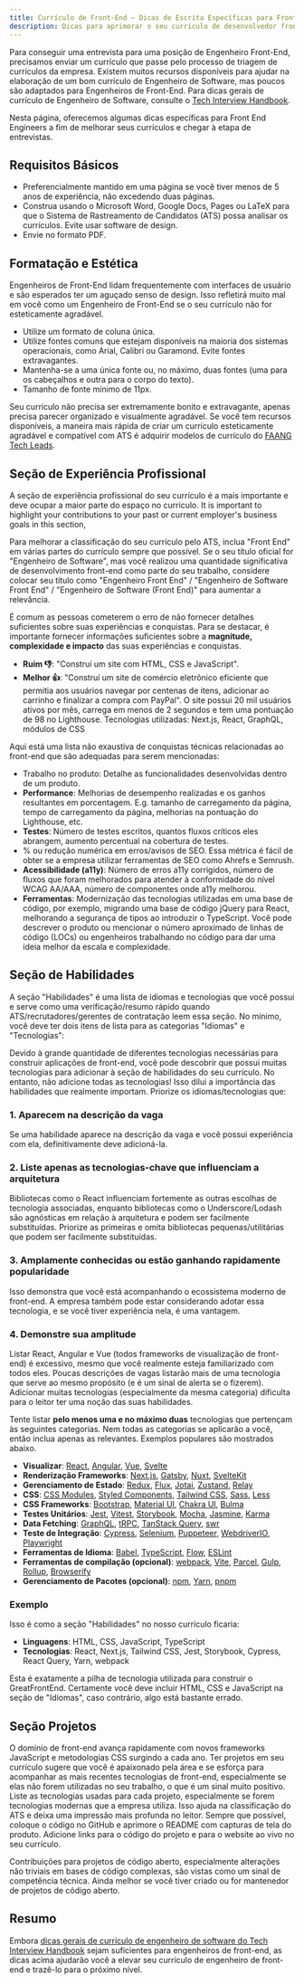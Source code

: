 ```yaml
---
title: Currículo de Front-End — Dicas de Escrita Específicas para Front-End, com Exemplos
description: Dicas para aprimorar o seu currículo de desenvolvedor front-end / desenvolvedor web para conseguir a entrevista de emprego na área de front-end.
---
```


Para conseguir uma entrevista para uma posição de Engenheiro Front-End, precisamos enviar um currículo que passe pelo processo de triagem de currículos da empresa. Existem muitos recursos disponíveis para ajudar na elaboração de um bom currículo de Engenheiro de Software, mas poucos são adaptados para Engenheiros de Front-End. Para dicas gerais de currículo de Engenheiro de Software, consulte o [Tech Interview Handbook](https://www.techinterviewhandbook.org/resume/).

Nesta página, oferecemos algumas dicas específicas para Front End Engineers a fim de melhorar seus currículos e chegar à etapa de entrevistas.

## Requisitos Básicos

- Preferencialmente mantido em uma página se você tiver menos de 5 anos de experiência, não excedendo duas páginas.
- Construa usando o Microsoft Word, Google Docs, Pages ou LaTeX para que o Sistema de Rastreamento de Candidatos (ATS) possa analisar os currículos. Evite usar software de design.
- Envie no formato PDF.

## Formatação e Estética

Engenheiros de Front-End lidam frequentemente com interfaces de usuário e são esperados ter um aguçado senso de design. Isso refletirá muito mal em você como um Engenheiro de Front-End se o seu currículo não for esteticamente agradável.

- Utilize um formato de coluna única.
- Utilize fontes comuns que estejam disponíveis na maioria dos sistemas operacionais, como Arial, Calibri ou Garamond. Evite fontes extravagantes.
- Mantenha-se a uma única fonte ou, no máximo, duas fontes (uma para os cabeçalhos e outra para o corpo do texto).
- Tamanho de fonte mínimo de 11px.

Seu currículo não precisa ser extremamente bonito e extravagante, apenas precisa parecer organizado e visualmente agradável. Se você tem recursos disponíveis, a maneira mais rápida de criar um currículo esteticamente agradável e compatível com ATS é adquirir modelos de currículo do [FAANG Tech Leads](https://www.faangtechleads.com/).

## Seção de Experiência Profissional

A seção de experiência profissional do seu currículo é a mais importante e deve ocupar a maior parte do espaço no currículo. It is important to highlight your contributions to your past or current employer's business goals in this section,

Para melhorar a classificação do seu currículo pelo ATS, inclua "Front End" em várias partes do currículo sempre que possível. Se o seu título oficial for "Engenheiro de Software", mas você realizou uma quantidade significativa de desenvolvimento front-end como parte do seu trabalho, considere colocar seu título como "Engenheiro Front End" / "Engenheiro de Software Front End" / "Engenheiro de Software (Front End)" para aumentar a relevância.

É comum as pessoas cometerem o erro de não fornecer detalhes suficientes sobre suas experiências e conquistas. Para se destacar, é importante fornecer informações suficientes sobre a **magnitude, complexidade e impacto** das suas experiências e conquistas.

- **Ruim 👎**: "Construí um site com HTML, CSS e JavaScript".
- **Melhor 👍**: "Construí um site de comércio eletrônico eficiente que permitia aos usuários navegar por centenas de itens, adicionar ao carrinho e finalizar a compra com PayPal". O site possui 20 mil usuários ativos por mês, carrega em menos de 2 segundos e tem uma pontuação de 98 no Lighthouse. Tecnologias utilizadas: Next.js, React, GraphQL, módulos de CSS

Aqui está uma lista não exaustiva de conquistas técnicas relacionadas ao front-end que são adequadas para serem mencionadas:

- Trabalho no produto: Detalhe as funcionalidades desenvolvidas dentro de um produto.
- **Performance**: Melhorias de desempenho realizadas e os ganhos resultantes em porcentagem. E.g. tamanho de carregamento da página, tempo de carregamento da página, melhorias na pontuação do Lighthouse, etc.
- **Testes**: Número de testes escritos, quantos fluxos críticos eles abrangem, aumento percentual na cobertura de testes.
- % ou redução numérica em erros/avisos de SEO. Essa métrica é fácil de obter se a empresa utilizar ferramentas de SEO como Ahrefs e Semrush.
- **Acessibilidade (a11y)**: Número de erros a11y corrigidos, número de fluxos que foram melhorados para atender à conformidade do nível WCAG AA/AAA, número de componentes onde a11y melhorou.
- **Ferramentas**: Modernização das tecnologias utilizadas em uma base de código, por exemplo, migrando uma base de código jQuery para React, melhorando a segurança de tipos ao introduzir o TypeScript. Você pode descrever o produto ou mencionar o número aproximado de linhas de código (LOCs) ou engenheiros trabalhando no código para dar uma ideia melhor da escala e complexidade.

## Seção de Habilidades

A seção "Habilidades" é uma lista de idiomas e tecnologias que você possui e serve como uma verificação/resumo rápido quando ATS/recrutadores/gerentes de contratação leem essa seção. No mínimo, você deve ter dois itens de lista para as categorias "Idiomas" e "Tecnologias":

Devido à grande quantidade de diferentes tecnologias necessárias para construir aplicações de front-end, você pode descobrir que possui muitas tecnologias para adicionar à seção de habilidades do seu currículo. No entanto, não adicione todas as tecnologias! Isso dilui a importância das habilidades que realmente importam. Priorize os idiomas/tecnologias que:

### 1. Aparecem na descrição da vaga

Se uma habilidade aparece na descrição da vaga e você possui experiência com ela, definitivamente deve adicioná-la.

### 2. Liste apenas as tecnologias-chave que influenciam a arquitetura

Bibliotecas como o React influenciam fortemente as outras escolhas de tecnologia associadas, enquanto bibliotecas como o Underscore/Lodash são agnósticas em relação à arquitetura e podem ser facilmente substituídas. Priorize as primeiras e omita bibliotecas pequenas/utilitárias que podem ser facilmente substituídas.

### 3. Amplamente conhecidas ou estão ganhando rapidamente popularidade

Isso demonstra que você está acompanhando o ecossistema moderno de front-end. A empresa também pode estar considerando adotar essa tecnologia, e se você tiver experiência nela, é uma vantagem.

### 4. Demonstre sua amplitude

Listar React, Angular e Vue (todos frameworks de visualização de front-end) é excessivo, mesmo que você realmente esteja familiarizado com todos eles. Poucas descrições de vagas listarão mais de uma tecnologia que serve ao mesmo propósito (e é um sinal de alerta se o fizerem). Adicionar muitas tecnologias (especialmente da mesma categoria) dificulta para o leitor ter uma noção das suas habilidades.

Tente listar **pelo menos uma e no máximo duas** tecnologias que pertençam às seguintes categorias. Nem todas as categorias se aplicarão a você, então inclua apenas as relevantes. Exemplos populares são mostrados abaixo.

- **Visualizar**: [React](https://react.dev/), [Angular](https://angular.io/), [Vue](https://vuejs.org/), [Svelte](https://svelte.dev/)
- **Renderização Frameworks**: [Next.js](https://nextjs.org/), [Gatsby](https://www.gatsbyjs.com/), [Nuxt](https://nuxtjs.org/), [SvelteKit](https://kit.svelte.dev/)
- **Gerenciamento de Estado**: [Redux](https://redux.js.org/), [Flux](https://facebook.github.io/flux/), [Jotai](https://jotai.org/), [Zustand](https://github.com/pmndrs/zustand), [Relay](https://relay.dev/)
- **CSS**: [CSS Modules](https://github.com/css-modules/css-modules), [Styled Components](https://styled-components.com/), [Tailwind CSS](https://tailwindcss.com/), [Sass](https://sass-lang.com/), [Less](https://lesscss.org/)
- **CSS Frameworks**: [Bootstrap](https://getbootstrap.com/), [Material UI](https://mui.com/), [Chakra UI](https://chakra-ui.com/), [Bulma](https://bulma.io/)
- **Testes Unitários**: [Jest](https://jestjs.io/), [Vitest](https://vitest.dev/), [Storybook](https://storybook.js.org/), [Mocha](https://mochajs.org/), [Jasmine](https://jasmine.github.io/), [Karma](httpsformat@@7format@@8arma-runner.github.io/latest/index.html)
- **Data Fetching**: [GraphQL](https://graphql.org/), [tRPC](https://trpc.io/), [TanStack Query](https://tanstack.com/query/v3/), [swr](https://swr.vercel.app/)
- **Teste de Integração**: [Cypress](https://www.cypress.io/), [Selenium](https://www.selenium.dev/), [Puppeteer](https://pptr.dev/), [WebdriverIO](https://webdriver.io/), [Playwright](https://playwright.dev/)
- **Ferramentas de Idioma**: [Babel](https://babeljs.io/), [TypeScript](https://www.typescriptlang.org/), [Flow](https://flow.org/), [ESLint](https://eslint.org/)
- **Ferramentas de compilação (opcional)**: [webpack](https://webpack.js.org/), [Vite](https://vitejs.dev/), [Parcel](https://parceljs.org/), [Gulp](https://gulpjs.com/), [Rollup](https://rollupjs.org/), [Browserify](https://browserify.org/)
- **Gerenciamento de Pacotes (opcional)**: [npm](https://www.npmjs.com/), [Yarn](https://yarnpkg.com/), [pnpm](https://pnpm.io/)

### Exemplo

Isso é como a seção "Habilidades" no nosso currículo ficaria:

- **Linguagens**: HTML, CSS, JavaScript, TypeScript
- **Tecnologias**: React, Next.js, Tailwind CSS, Jest, Storybook, Cypress, React Query, Yarn, webpack

Esta é exatamente a pilha de tecnologia utilizada para construir o GreatFrontEnd. Certamente você deve incluir HTML, CSS e JavaScript na seção de "Idiomas", caso contrário, algo está bastante errado.

## Seção Projetos

O domínio de front-end avança rapidamente com novos frameworks JavaScript e metodologias CSS surgindo a cada ano. Ter projetos em seu currículo sugere que você é apaixonado pela área e se esforça para acompanhar as mais recentes tecnologias de front-end, especialmente se elas não forem utilizadas no seu trabalho, o que é um sinal muito positivo. Liste as tecnologias usadas para cada projeto, especialmente se forem tecnologias modernas que a empresa utiliza. Isso ajuda na classificação do ATS e deixa uma impressão mais profunda no leitor. Sempre que possível, coloque o código no GitHub e aprimore o README com capturas de tela do produto. Adicione links para o código do projeto e para o website ao vivo no seu currículo.

Contribuições para projetos de código aberto, especialmente alterações não triviais em bases de código complexas, são vistas como um sinal de competência técnica. Ainda melhor se você tiver criado ou for mantenedor de projetos de código aberto.

## Resumo

Embora [dicas gerais de currículo de engenheiro de software do Tech Interview Handbook](https://www.techinterviewhandbook.org/resume/) sejam suficientes para engenheiros de front-end, as dicas acima ajudarão você a elevar seu currículo de engenheiro de front-end e trazê-lo para o próximo nível.
